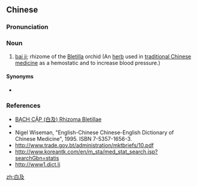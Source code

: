 ==Chinese==
{{zh-forms}}

===Pronunciation===
{{zh-pron
|m=báijí
|cat=n
}}

===Noun===
{{zh-noun}}

# [[bai ji]]; rhizome of the [[w:Bletilla|Bletilla]] orchid (An [[herb]] used in [[traditional Chinese medicine]] as a hemostatic and to increase blood pressure.)

====Synonyms====
* {{zh-l|白芨}}

===References===
* [http://thuocdongduoc.vn/index.php?option=com_content&view=article&id=385:bach-cap&catid=278:cay-thuoc-vi-thuoc&Itemid=4 BẠCH CẬP (白及) Rhizoma Bletillae]
* {{pedialite|白及|lang=cmn}}
* Nigel Wiseman, "English-Chinese Chinese-English Dictionary of Chinese Medicine", 1995. ISBN 7-5357-1656-3.
* http://www.trade.gov.bt/administration/mktbriefs/10.pdf
* http://www.koreantk.com/en/m_sta/med_stat_search.jsp?searchGbn=statis
* http://www1.dict.li

[[zh:白及]]